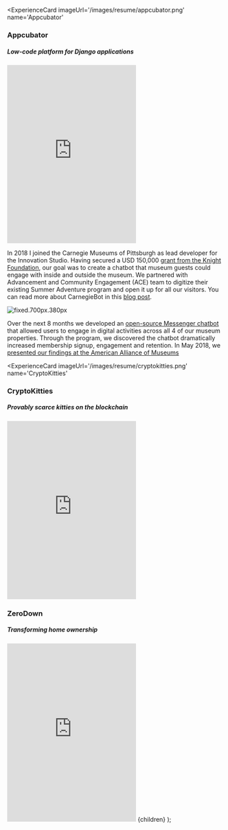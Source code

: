 
<ExperienceCard
    imageUrl='/images/resume/appcubator.png'
    name='Appcubator'
>

### Appcubator

##### Low-code platform for Django applications

<iframe
  width={'100%'}
  height='415'
  src='https://www.youtube-nocookie.com/embed/hZTx0vXUo34?controls=0'
  frameborder='0'
  allow='accelerometer; autoplay; clipboard-write; encrypted-media; gyroscope; picture-in-picture;'
  allowfullscreen
/>

Appcubator is the easiest way to prototype. It's goal is to allow non-technical
founders to create and deploy working MVPs using a simple drag-n-drop interface.
Unlike other no-code / low-code solutions at the time, we allowed users to
export fully readably code and continue developing their apps with their own
developers.

In 2012, I was invited by my friends Karan Sikka and Ilter Canberk to join their
startup as a founding engineer. Appcubator had just participated in the
[YC W13](https://www.ycdb.co/company/appcubator) batch and was one of the
earliest low-code solutions to hit the market. My job was to develop the plugin
editor our team used to create and integrate functionality into applications.
This allowed our users quickly extend their app with 3rd party integrations and
common recipes.

After a magnificent journey our team decided to phase out operations and
[open-source our code](https://github.com/appcubator/appbuild) in 2014. Working
on Appcubator was one of the most formative experiences of my career. With
Appcubator, I learned how to work with clients, ship on tight deadlines and made
the difficult tradeoffs between cost, speed and quality critical to business
operations.

</ExperienceCard>

<ExperienceCard
  imageUrl='/images/resume/streetjumper.png'
  name='Street Jumper'
>

### Street Jumper

##### Hyperlocal delivery service

<div
  className='w-full flex justify-center items-center'
  style={{ height: 400 }}
>
  <Image
    src='/images/resume/streetjumper.png'
    layout='fixed'
    width={400}
    height={400}
  />
</div>

Street Jumper is a hyperlocal delivery startup based in Jaipur, Rajasthan.
Between 2014 and 2016, we offered a point-to-point delivery service in the city
In 2014, my classmate Tarin asked me join his company Street Jumper to help him
build out and enhance the technology behind the platform. Over a period of one
year, I worked with our team of engineers and designers to develop and enhance
web, iOS and Android applications for users and delivery partners. At our peak,
we employed 50 delivery partners and processed 250-300 orders per day. In 2016,
Street Jumper was
[acquired by Mumbai based investor and entrepreneur Sandip Modi.](https://webcache.googleusercontent.com/search?q=cache:AjJa8-lD5WQJ:https://www.dealstreetasia.com/stories/38842-38842/+&cd=1&hl=en&ct=clnk&gl=us)

Building Street Jumper was a foundational experience for me and I'm extremely
thankful to my co-founder, Tarin. I learned how a focus on privacy and security
can transform an operations-intensive user experience. I also gained experience
in a highly competitive Indian market.

</ExperienceCard>

<ExperienceCard imageUrl='/images/resume/gwf.jpeg' name='Games With Friends'>

### Games With Friends

##### Social games for iMessage and Messenger

<div className='w-full flex justify-center items-center'>
  <video src='/images/resume/gwf.mp4' controls muted style={{ width: '60%' }} />
</div>

As part of the Advanced Technology and Growth Team at Zynga, one of my jobs was
to build games and core tech for emerging platforms. At the time, Apple had just
[released Apps for iMessage](https://9to5mac.com/2016/09/12/disney-imessage-app-store-stickers-ios-10/)
and Facebook was in the process of
[launching Instant Games](https://techcrunch.com/2016/11/29/messenger-instant-games/).
With over 65% of users' mobile time spent in messaging apps, it was the perfect
opportunity to inject fun into everyday conversations for our players.

<div className='w-full flex justify-center items-center'>

![fixed.640px.380px](/images/resume/gameswithfriends.webp)

</div>

Throughout 2016, I build client libraries and APIs that were used in over 8
Zynga games. I also integrated Messenger APIs into Zynga's launch titles for
Instant Games allowing our designers and PMs to easily send rich texts over
Messenger to reactivate our players. During this time, I gained invaluable
experience in database operation, systems design and product management from an
engineer's perspective.

</ExperienceCard>

<ExperienceCard imageUrl='/images/resume/carnegiebot.png' name='CarnegieBot'>

### CarnegieBot

##### Summer Adventure with a digital Carnegie

<iframe
  width={'100%'}
  height='415'
  src='https://www.youtube.com/embed/sBRRvjz8JcQ'
  frameborder='0'
  allow='accelerometer; autoplay; clipboard-write; encrypted-media; gyroscope; picture-in-picture'
  allowfullscreen
></iframe>

In 2018 I joined the Carnegie Museums of Pittsburgh as lead developer for the
Innovation Studio. Having secured a USD 150,000
[grant from the Knight Foundation](https://knightfoundation.org/articles/museums-technology-new-avenues-for-wonder/),
our goal was to create a chatbot that museum guests could engage with inside and
outside the museum. We partnered with Advancement and Community Engagement (ACE)
team to digitize their existing Summer Adventure program and open it up for all
our visitors. You can read more about CarnegieBot in this
[blog post](https://studio.carnegiemuseums.org/a-chatbot-adventure-c729812571ea).

<div className='w-full flex justify-center items-center'>

![fixed.700px.380px](/images/resume/chatbot.png)

</div>

Over the next 8 months we developed an
[open-source Messenger chatbot](https://github.com/achadha235/andybot-botpress)
that allowed users to engage in digital activities across all 4 of our museum
properties. Through the program, we discovered the chatbot dramatically
increased membership signup, engagement and retention. In May 2018, we
[presented our findings at the American Alliance of Museums](https://www.aam-us.org/2018/04/10/chat-with-andybot-at-aam-2018/)

</ExperienceCard>

<ExperienceCard
  imageUrl='/images/resume/cryptokitties.png'
  name='CryptoKitties'
>

### CryptoKitties

##### Provably scarce kitties on the blockchain

<iframe
  width={'100%'}
  height='415'
  src='https://www.youtube.com/embed/jGfvkjzLrNw'
  frameborder='0'
  allow='accelerometer; autoplay; clipboard-write; encrypted-media; gyroscope; picture-in-picture'
  allowfullscreen
></iframe>

</ExperienceCard>

<ExperienceCard imageUrl='/images/resume/zerodown.jpg' name='ZeroDown'>

### ZeroDown

##### Transforming home ownership

<iframe
  width={'100%'}
  height='415'
  src='https://www.youtube.com/embed/qNQk29B_oEo'
  frameborder='0'
  allow='accelerometer; autoplay; clipboard-write; encrypted-media; gyroscope; picture-in-picture'
  allowfullscreen
></iframe>

</ExperienceCard>

  <MDXProvider components={components}>
    <React.Fragment>{children}</React.Fragment>
  </MDXProvider>
);
